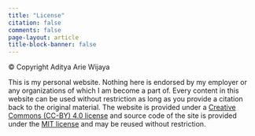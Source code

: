 ```yaml
---
title: "License"
citation: false
comments: false
page-layout: article
title-block-banner: false
---
```


© Copyright Aditya Arie Wijaya

This is my personal website. Nothing here is endorsed by my employer or any organizations of which I am become a part of. Every content in this website can be used without restriction as long as you provide a citation back to the original material. The website is provided under a [Creative Commons (CC-BY) 4.0 license](https://creativecommons.org/licenses/by/4.0/legalcode) and source code of the site is provided under the [MIT license](https://opensource.org/licenses/MIT) and may be reused without restriction.